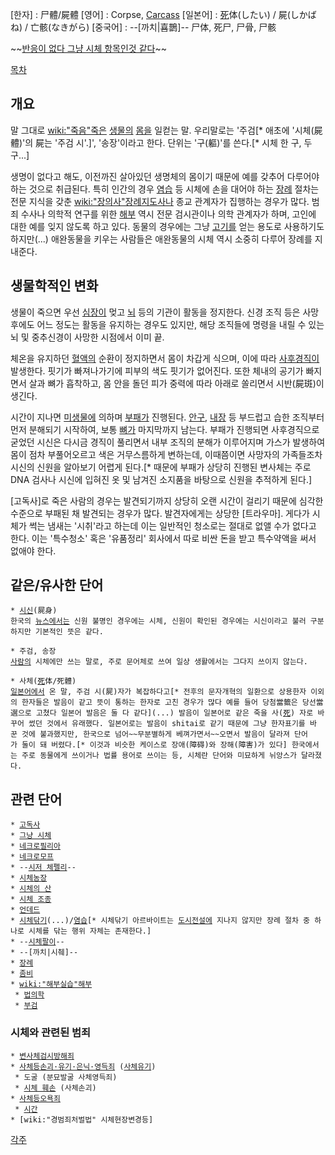 [한자] : 尸體/屍體
[영어] : Corpse, [[Carcass]]
[일본어] : [[死]]体(したい) / 屍(しかばね) / 亡骸(なきがら)
[중국어] : --[까치|喜鵲]-- 尸体, 死尸, 尸骨, 尸骸

~~[[그냥 시체|반응이 없다 그냥 시체 항목인것 같다]]~~

[[목차]]
== 개요 ==
말 그대로 [[wiki:"죽음"죽은]] [[생물]]의 [[몸]]을 일컫는 말. 우리말로는 '주검[* 애초에 '시체(屍體)'의 屍는 '주검 시'.]', '송장'이라고 한다. 단위는 '구(軀)'를 쓴다.[* 시체 한 구, 두 구...] 

생명이 없다고 해도, 이전까진 살아있던 생명체의 몸이기 때문에 예를 갖추어 다루어야 하는 것으로 취급된다. 특히 인간의 경우 [[염습]] 등 시체에 손을 대어야 하는 [[장례]] 절차는 전문 지식을 갖춘 [[wiki:"장의사"장례지도사]]나 종교 관계자가 집행하는 경우가 많다. 범죄 수사나 의학적 연구를 위한 [[해부]] 역시 전문 검시관이나 의학 관계자가 하며, 고인에 대한 예를 잊지 않도록 하고 있다.
동물의 경우에는 그냥 [[고기]]를 얻는 용도로 사용하기도 하지만(...) 애완동물을 키우는 사람들은 애완동물의 시체 역시 소중히 다루어 장례를 지내준다.

== 생물학적인 변화 ==
생물이 죽으면 우선 [[심장]]이 멎고 [[뇌]] 등의 기관이 활동을 정지한다. 신경 조직 등은 사망 후에도 어느 정도는 활동을 유지하는 경우도 있지만, 해당 조직들에 명령을 내릴 수 있는 뇌 및 중추신경이 사망한 시점에서 이미 끝.

체온을 유지하던 [[혈액]]의 순환이 정지하면서 몸이 차갑게 식으며, 이에 따라 [[사후경직]]이 발생한다. 핏기가 빠져나가기에 피부의 색도 핏기가 없어진다. 또한 체내의 공기가 빠지면서 살과 뼈가 흡착하고, 몸 안을 돌던 피가 중력에 따라 아래로 쏠리면서 시반(屍斑)이 생긴다.

시간이 지나면 [[미생물]]에 의하며 [[부패]]가 진행된다. [[안구]], [[내장]] 등 부드럽고 습한 조직부터 먼저 분해되기 시작하여, 보통 [[뼈]]가 마지막까지 남는다. 부패가 진행되면 사후경직으로 굳었던 시신은 다시금 경직이 풀리면서 내부 조직의 분해가 이루어지며 가스가 발생하여 몸이 점차 부풀어오르고 색은 거무스름하게 변하는데, 이때쯤이면 사망자의 가족들조차 시신의 신원을 알아보기 어렵게 된다.[* 때문에 부패가 상당히 진행된 변사체는 주로 DNA 검사나 시신에 입혀진 옷 및 남겨진 소지품을 바탕으로 신원을 추적하게 된다.]

[고독사]로 죽은 사람의 경우는 발견되기까지 상당히 오랜 시간이 걸리기 때문에 심각한 수준으로 부패된 채 발견되는 경우가 많다. 발견자에게는 상당한 [트라우마]. 게다가 시체가 썩는 냄새는 '시취'라고 하는데 이는 일반적인 청소로는 절대로 없앨 수가 없다고 한다. 이는 '특수청소' 혹은 '유품정리' 회사에서 따로 비싼 돈을 받고 특수약액을 써서 없애야 한다. 

== 같은/유사한 단어 ==
 * [[시신]](屍身)
 한국의 [[뉴스]]에서는 신원 불명인 경우에는 시체, 신원이 확인된 경우에는 시신이라고 불러 구분하지만 기본적인 뜻은 같다.

 * 주검, 송장
 [[사람]]의 시체에만 쓰는 말로, 주로 문어체로 쓰여 일상 생활에서는 그다지 쓰이지 않는다.

 * 사체([[死]]体/死體)
 [[일본어]]에서 온 말, 주검 시(屍)자가 복잡하다고[* 전후의 문자개혁의 일환으로 상용한자 이외의 한자들은 발음이 같고 뜻이 통하는 한자로 고친 경우가 많다 예를 들어 당첨當籤은 당선當選으로 고쳤다 일본어 발음은 둘 다 같다](...) 발음이 일본어로 같은 죽을 사([[死]]) 자로 바꾸어 썼던 것에서 유래했다. 일본어로는 발음이 shitai로 같기 때문에 그냥 한자표기를 바꾼 것에 불과했지만, 한국으로 넘어~~무분별하게 베껴가면서~~오면서 발음이 달라져 단어가 둘이 돼 버렸다.[* 이것과 비슷한 케이스로 장애(障碍)와 장해(障害)가 있다] 한국에서는 주로 동물에게 쓰이거나 법률 용어로 쓰이는 등, 시체란 단어와 미묘하게 뉘앙스가 달라졌다.

== 관련 단어 ==
 * [[고독사]]
 * [[그냥 시체]]
 * [[네크로필리아]]
 * [[네크로모프]]
 * --[[시저 체펠리]]--
 * [[시체농장]]
 * [[시체의 산]]
 * [[시체 조종]]
 * [[언데드]]
 * [[시체닦기]](...)/[[염습]][* 시체닦기 아르바이트는 [[도시전설]]에 지나지 않지만 장례 절차 중 하나로 시체를 닦는 행위 자체는 존재한다.]
 * --[[시체팔이]]--
 * --[까치|시췌]--
 * [[장례]]
 * [[좀비]]
 * [[wiki:"해부실습"해부]]
  * [[법의학]]
  * [[부검]]
=== 시체와 관련된 범죄 ===
 * [[변사체검시방해죄]]
 * [[사체등손괴·유기·은닉·영득죄]] ([[사체유기]])
  * 도굴 (분묘발굴 사체영득죄)
  * [[시체 훼손]] (사체손괴)
 * [[사체등오욕죄]]
  * [[시간]]
 * [wiki:"경범죄처벌법" 시체현장변경등]


[[각주]]
